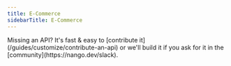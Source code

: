 ```yaml
---
title: E-Commerce
sidebarTitle: E-Commerce
---
```


<Tip>
    Missing an API? It's fast & easy to [contribute it](/guides/customize/contribute-an-api) or we'll build it if you ask for
    it in the [community](https://nango.dev/slack).
</Tip>

<CardGroup cols={4}>
    <Card title="Amazon" href="/integrations/all/amazon" color="#68a063" />
    <Card title="BigCommerce" href="/integrations/all/bigcommerce" color="#68a063" />
    <Card title="Booking.com" href="/integrations/all/booking-com" color="#68a063" />
    <Card title="Ebay" href="/integrations/all/ebay" color="#68a063" />
    <Card title="Gorgias" href="/integrations/all/gorgias" color="#68a063" />
    <Card title="Gumroad" href="/integrations/all/gumroad" color="#68a063" />
    <Card title="ShipStation" href="/integrations/all/shipstation" color="#68a063" />
    <Card title="Shopify" href="/integrations/all/shopify" color="#68a063" />
    <Card title="ThriveCart" href="/integrations/all/thrivecart" color="#68a063" />
    <Card title="Woocommerce" href="/integrations/all/woocommerce" color="#68a063" />
    <Card title="Zoho Inventory" href="/integrations/all/zoho-inventory" color="#68a063" />
</CardGroup>
